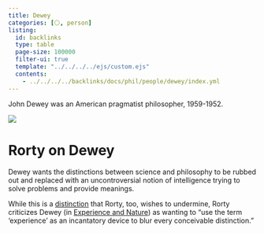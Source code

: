 ```yaml
---
title: Dewey
categories: [⚪, person]
listing:
  id: backlinks
  type: table
  page-size: 100000
  filter-ui: true
  template: "../../../../ejs/custom.ejs"
  contents:
    - ../../../../backlinks/docs/phil/people/dewey/index.yml
---
```

John Dewey was an American pragmatist philosopher, 1959-1952.

![](/images/headshots/dewey.jpg)

# Rorty on Dewey
Dewey wants the distinctions between science and philosophy to be rubbed out and 
replaced with an uncontroversial notion of intelligence trying to solve problems 
and provide meanings.

While this is a [distinction](/docs/phil/distinctions/broken/objective_subjective.qmd) 
that Rorty, too, wishes to undermine, Rorty criticizes Dewey (in [Experience and 
Nature](/docs/phil/people/dewey/works/experience_and_nature)) 
as wanting to "use the term 'experience' as an 
incantatory device to blur every conceivable distinction."

